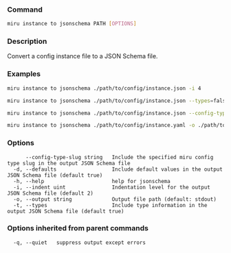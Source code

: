 ### Command

```bash
miru instance to jsonschema PATH [OPTIONS]
```

### Description

Convert a config instance file to a JSON Schema file.


### Examples


```bash Indentation level 4
miru instance to jsonschema ./path/to/config/instance.json -i 4
```


```bash Exclude type inference
miru instance to jsonschema ./path/to/config/instance.json --types=false
```


```bash Insert the config type slug
miru instance to jsonschema ./path/to/config/instance.json --config-type-slug=my-config-type
```


```bash Save to a file
miru instance to jsonschema ./path/to/config/instance.yaml -o ./path/to/jsonschema.yaml
```
### Options

```
      --config-type-slug string   Include the specified miru config type slug in the output JSON Schema file
  -d, --defaults                  Include default values in the output JSON Schema file (default true)
  -h, --help                      help for jsonschema
  -i, --indent uint               Indentation level for the output JSON Schema file (default 2)
  -o, --output string             Output file path (default: stdout)
  -t, --types                     Include type information in the output JSON Schema file (default true)
```

### Options inherited from parent commands

```
  -q, --quiet   suppress output except errors
```

